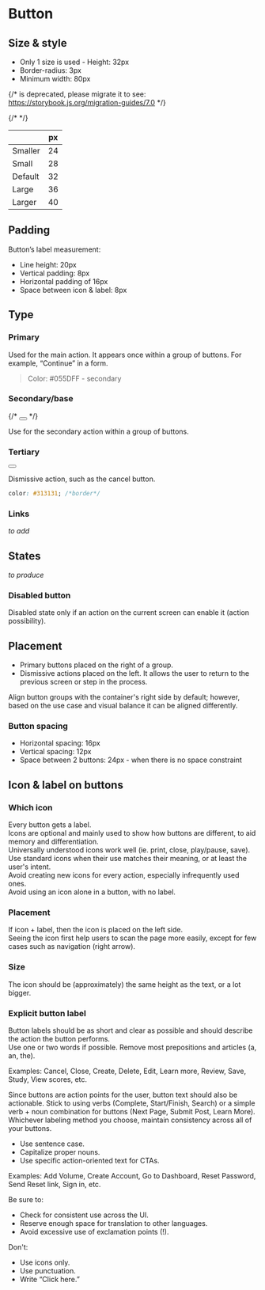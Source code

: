 
<Meta title="Guideline/Button"/>

# Button

## Size & style

*   Only 1 size is used - Height: 32px
*   Border-radius: 3px
*   Minimum width: 80px

{/* <Story id="components-button--size" /> is deprecated, please migrate it to <Story of={referenceToStory} /> see: https://storybook.js.org/migration-guides/7.0 */}

{/*<Story id="components-button--size" /> */}

|     | px  |
| ------- | --- |
| Smaller | 24  |
| Small   | 28  |
| Default | 32  |
| Large   | 36  |
| Larger  | 40  |

## Padding

Button’s label measurement:

*   Line height: 20px
*   Vertical padding: 8px
*   Horizontal padding of 16px
*   Space between icon & label: 8px

## Type

### Primary

Used for the main action. It appears once within a group of buttons. For example, “Continue” in a form.

> Color: #055DFF - secondary

### Secondary/base

{/* <Button variant="base" text="base"></Button> */}

Use for the secondary action within a group of buttons.

### Tertiary

<div>
  <Button outlined text="base" />
</div>

Dismissive action, such as the cancel button.

```css
color: #313131; /*border*/
```

### Links

*to add*

## States

*to produce*

### Disabled button

Disabled state only if an action on the current screen can enable it (action possibility).

## Placement

*   Primary buttons placed on the right of a group.
*   Dismissive actions placed on the left. It allows the user to return to the previous screen or step in the process.

Align button groups with the container's right side by default; however, based on the use case and visual balance it can be aligned differently.

### Button spacing

*   Horizontal spacing: 16px
*   Vertical spacing: 12px
*   Space between 2 buttons: 24px - when there is no space constraint

## Icon & label on buttons

### Which icon

Every button gets a label.\
Icons are optional and mainly used to show how buttons are different, to aid memory and differentiation.\
Universally understood icons work well (ie. print, close, play/pause, save).\
Use standard icons when their use matches their meaning, or at least the user's intent.\
Avoid creating new icons for every action, especially infrequently used ones.\
Avoid using an icon alone in a button, with no label.

### Placement

If icon + label, then the icon is placed on the left side.\
Seeing the icon first help users to scan the page more easily, except for few cases such as navigation (right arrow).

### Size

The icon should be (approximately) the same height as the text, or a lot bigger.

### Explicit button label

Button labels should be as short and clear as possible and should describe the action the button performs.\
Use one or two words if possible. Remove most prepositions and articles (a, an, the).

Examples: Cancel, Close, Create, Delete, Edit, Learn more, Review, Save, Study, View scores, etc.

Since buttons are action points for the user, button text should also be actionable. Stick to using verbs (Complete, Start/Finish, Search) or a simple verb + noun combination for buttons (Next Page, Submit Post, Learn More). Whichever labeling method you choose, maintain consistency across all of your buttons.

*   Use sentence case.
*   Capitalize proper nouns.
*   Use specific action-oriented text for CTAs.

Examples: Add Volume, Create Account, Go to Dashboard, Reset Password, Send Reset link, Sign in, etc.

Be sure to:

*   Check for consistent use across the UI.
*   Reserve enough space for translation to other languages.
*   Avoid excessive use of exclamation points (!).

Don't:

*   Use icons only.
*   Use punctuation.
*   Write “Click here.”
